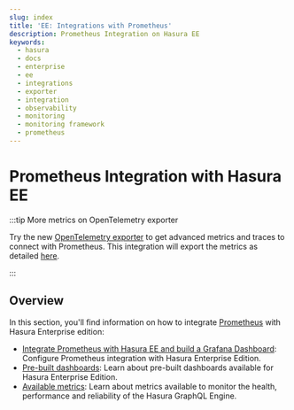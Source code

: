 ```yaml
---
slug: index
title: 'EE: Integrations with Prometheus'
description: Prometheus Integration on Hasura EE
keywords:
  - hasura
  - docs
  - enterprise
  - ee
  - integrations
  - exporter
  - integration
  - observability
  - monitoring
  - monitoring framework
  - prometheus
---
```



# Prometheus Integration with Hasura EE

:::tip More metrics on OpenTelemetry exporter

Try the new [OpenTelemetry exporter](/observability/opentelemetry/index.mdx) to get advanced metrics and traces to
connect with Prometheus. This integration will export the metrics as detailed
[here](/observability/enterprise-edition/prometheus/metrics.mdx).

:::

## Overview

In this section, you'll find information on how to integrate [Prometheus](https://prometheus.io/) with Hasura Enterprise
edition:

- [Integrate Prometheus with Hasura EE and build a Grafana Dashboard](integrate-prometheus-grafana.mdx): Configure
  Prometheus integration with Hasura Enterprise Edition.
- [Pre-built dashboards](pre-built-dashboards.mdx): Learn about pre-built dashboards available for Hasura Enterprise
  Edition.
- [Available metrics](metrics.mdx): Learn about metrics available to monitor the health, performance and reliability of
  the Hasura GraphQL Engine.
